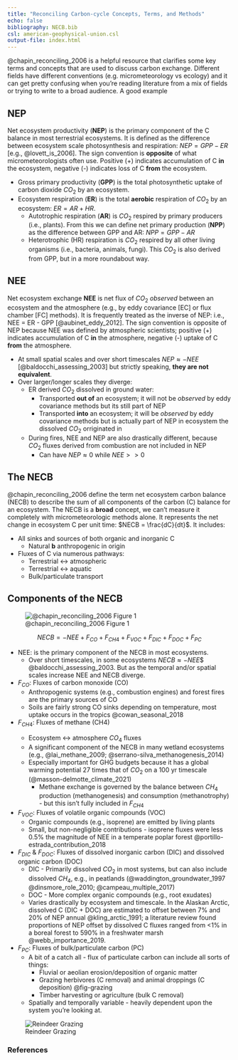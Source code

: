```yaml
---
title: "Reconciling Carbon-cycle Concepts, Terms, and Methods"
echo: false
bibliography: NECB.bib
csl: american-geophysical-union.csl
output-file: index.html
---
```


@chapin_reconciling_2006 is a helpful resource that clarifies some key terms and concepts that are used to discuss carbon exchange.  Different fields have different conventions (e.g. micrometeorology vs ecology) and it can get pretty confusing when you're reading literature from a mix of fields or trying to write to a broad audience.  A good example  

## NEP

Net ecosystem productivity (**NEP**) is the primary component of the C balance in most terrestrial ecosystems.  It is defined as the difference between ecosystem scale photosynthesis and respiration: $NEP = GPP - ER$ [e.g., @lovett_is_2006]. The sign convention is **opposite** of what micrometeorologists often use.  Positive (+) indicates accumulation of C **in** the ecosystem, negative (-) indicates loss of C **from** the ecosystem.

* Gross primary productivity (**GPP**) is the total photosynthetic uptake of carbon dioxide $CO_2$ by an ecosystem.
* Ecosystem respiration (**ER**) is the total **aerobic** respiration of $CO_2$ by an ecosystem: $ER = AR + HR$.
  * Autotrophic respiration (**AR**) is $CO_2$ respired by primary producers (i.e., plants). From this we can define net primary production (**NPP**) as the difference between GPP and AR: $NPP = GPP-AR$
  * Heterotrophic (HR) respiration is $CO_2$ respired by all other living organisms (i.e., bacteria, animals, fungi).  This $CO_2$ is also derived from GPP, but in a more roundabout way.

## NEE

Net ecosystem exchange **NEE** is net flux of $CO_2$ *observed* between an ecosystem and the atmosphere (e.g., by eddy covariance [EC] or flux chamber [FC] methods).  It is frequently treated as the inverse of NEP: i.e., NEE = ER - GPP [@aubinet_eddy_2012].  The sign convention is opposite of NEP because NEE was defined by atmospheric scientists; positive (+) indicates accumulation of C **in** the atmosphere, negative (-) uptake of C **from** the atmosphere.

* At small spatial scales and over short timescales $NEP \approx -NEE$ [@baldocchi_assessing_2003] but strictly speaking, **they are not equivalent**.
* Over larger/longer scales they diverge:
  * ER derived $CO_2$ dissolved in ground water:
    * Transported **out of** an ecosystem; it will not be *observed* by eddy covariance methods but its still part of NEP
    * Transported **into** an ecosystem; it will be *observed* by eddy covariance methods but is actually part of NEP in ecosystem the dissolved $CO_2$ orriginated in
  * During fires, NEE and NEP are also drastically different, because $CO_2$ fluxes derived from combustion are not included in NEP
    * Can have $NEP \approx 0$ while $NEE >> 0$


## The NECB

@chapin_reconciling_2006 define the term net ecosystem carbon balance (NECB) to describe the sum of all components of the carbon (C) balance for an ecosystem.  The NECB is a <b>broad</b> concept, we can't measure it completely with micrometeorologic methods alone.  It represents the net change in ecosystem C per unit time: $NECB = \frac{dC}{dt}$.  It includes:

* All sinks and sources of both organic and inorganic C
  * Natural **b** anthropogenic in origin
* Fluxes of C via numerous pathways:
  * Terrestrial &harr; atmospheric
  * Terrestrial &harr; aquatic
  * Bulk/particulate transport

## Components of the NECB

![@chapin_reconciling_2006 Figure 1](images/Chapin_fig_1.png)

$$
NECB = -NEE + F_{CO} + F_{CH4} + F_{VOC} + F_{DIC} + F_{DOC} + F_{PC}
$$

* NEE: is the primary component of the NECB in most ecosystems.
  * Over short timescales, in some ecosystems $NECB \approx -NEE$$ @baldocchi_assessing_2003.  But as the temporal and/or spatial scales increase NEE and NECB diverge.
* $F_{CO}$: Fluxes of carbon monoxide (CO)
  * Anthropogenic systems (e.g., combustion engines) and forest fires are the primary sources of CO
  * Soils are fairly strong CO sinks depending on temperature, most uptake occurs in the tropics @cowan_seasonal_2018
* $F_{CH4}$: Fluxes of methane (CH4)</li>
  * Ecosystem &harr; atmosphere $CO_4$ fluxes
  * A significant component of the NECB in many wetland ecosystems (e.g., @lai_methane_2009; @serrano-silva_methanogenesis_2014)
  * Especially important for GHG budgets because it has a global warming potential 27 times that of $CO_2$ on a 100 yr timescale (@masson-delmotte_climate_2021)
    * Methane exchange is governed by the balance between $CH_4$ production (methanogenesis) and consumption (methanotrophy) - but this isn't fully included in $F_{CH4}$
* $F_{VOC}$: Fluxes of volatile organic compounds (VOC)
  * Organic compounds (e.g., isoprene) are emitted by living plants
  * Small, but non-negligible contributions - isoprene fluxes were less 0.5% the magnitude of NEE in a temperate poplar forest @portillo-estrada_contribution_2018
* $F_{DIC}$ & $F_{DOC}$: Fluxes of dissolved inorganic carbon (DIC) and dissolved organic carbon (DOC)
  * DIC - Primarily dissolved $CO_2$ in most systems, but can also include dissolved $CH_4$, e.g., in peatlands (@waddington_groundwater_1997 @dinsmore_role_2010; @campeau_multiple_2017)
  * DOC - More complex organic compounds (e.g., root exudates)
  * Varies drastically by ecosystem and timescale.  In the Alaskan Arctic, dissolved C (DIC + DOC) are estimated to offset between 7% and 20% of NEP annual @kling_arctic_1991; a literature review found proportions of NEP offset by dissolved C fluxes ranged from <1% in a boreal forest to 590% in a freshwater marsh @webb_importance_2019.
* $F_{PC}$: Fluxes of bulk/particulate carbon (PC)
  * A bit of a catch all - flux of particulate carbon can include all sorts of things:
    * Fluvial or aeolian erosion/deposition of organic matter
    * Grazing herbivores (C removal) and animal droppings (C deposition) @fig-grazing
    * Timber harvesting or agriculture (bulk C removal)
  * Spatially and temporally variable - heavily dependent upon the system you're looking at.


![Reindeer Grazing](images/Tundra_Veg.JPG){#fig-grazing}

### References

::: {#refs}
:::